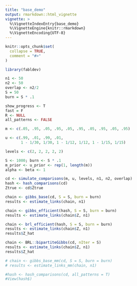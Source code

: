 ```yaml
---
title: "base_demo"
output: rmarkdown::html_vignette
vignette: >
  %\VignetteIndexEntry{base_demo}
  %\VignetteEngine{knitr::rmarkdown}
  %\VignetteEncoding{UTF-8}
---
```


```r
knitr::opts_chunk$set(
  collapse = TRUE,
  comment = "#>"
)
```

```r
library(fabldev)
```


```r
n1 <- 50
n2 <- 50
overlap <- n2/2
S = 50
burn = S * .1

show_progress <- T
fast = F
R <- NULL
all_patterns <- FALSE

m <- c(.05, .95, .05, .95, .05, .95, .05, .95, .05, .95)

u <- c(.99, .01, .99, .01, 
       1 - 1/30, 1/30, 1 - 1/12, 1/12, 1 - 1/15, 1/15)

levels <- c(2, 2, 2, 2, 2)

S <- 1000; burn <- S * .1
m_prior <- u_prior <- rep(1, length(m))
alpha <- beta <- 1

cd <- simulate_comparisons(m, u, levels, n1, n2, overlap)
hash <- hash_comparisons(cd)
Ztrue <- cd$Ztrue

chain <- gibbs_base(cd, S = S, burn = burn)
results <- estimate_links(chain, n1)

chain <- gibbs_efficient(hash, S = S, burn = burn)
results <- estimate_links(chain$Z, n1)

chain <- brl_efficient(hash, S = S, burn = burn)
results <- estimate_links(chain$Z, n1)
results$Z_hat

chain <- BRL::bipartiteGibbs(cd, nIter = S)
results <- estimate_links(chain$Z, n1)
results$Z_hat

# chain <- gibbs_base_mm(cd, S = S, burn = burn)
# results <- estimate_links_mm(chain, n1)

#hash <- hash_comparisons(cd, all_patterns = T)
#View(hash$)
```




